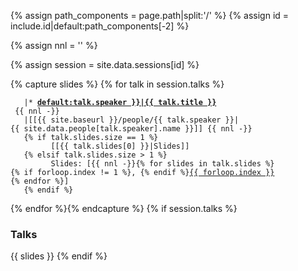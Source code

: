 {% assign path_components = page.path|split:'/' %}
{% assign id = include.id|default:path_components[-2] %}

{% assign nnl = '' %}

{% assign session = site.data.sessions[id] %}

{% capture slides %}
{% for talk in session.talks %}
    |* '''[[{{ talk.id|default:talk.speaker }}|{{ talk.title }}]]''' <br/> {{ nnl -}} 
    |[[{{ site.baseurl }}/people/{{ talk.speaker }}|{{ site.data.people[talk.speaker].name }}]] {{ nnl -}}
    {% if talk.slides.size == 1 %} 
        &nbsp; [[{{ talk.slides[0] }}|Slides]] 
    {% elsif talk.slides.size > 1 %} 
        &nbsp; Slides: &#91;{{ nnl -}}{% for slides in talk.slides %}{% if forloop.index != 1 %}, {% endif %}[[{{ slides }}|{{ forloop.index }}]]{% endfor %}&#93;
    {% endif %}
{% endfor %}{% endcapture %}
{% if session.talks %}
=== Talks ===
{{ slides }}
{% endif %}
